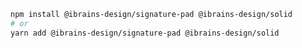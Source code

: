 ```bash
npm install @ibrains-design/signature-pad @ibrains-design/solid
# or
yarn add @ibrains-design/signature-pad @ibrains-design/solid
```
